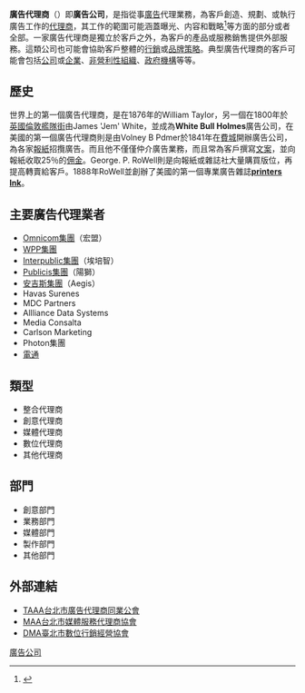 
'''廣告代理商'''（{{lang-en|Advertising Agency}}）即'''廣告公司'''，是指從事[[廣告|廣告]]代理業務，為客戶創造、規劃、或執行廣告工作的[[代理商|代理商]]，其工作的範圍可能涵蓋曝光、内容和戰略<ref>{{cite web |title=品牌推廣宣傳的三件事：曝光、內容和戰略 |url=http://hk.hainhui.com/article/three_basic_parts_of_advertising_exposure_content_strategy.html |access-date=2020-02-08 |archive-date=2020-03-04 |archive-url=https://web.archive.org/web/20200304040805/http://hk.hainhui.com/article/three_basic_parts_of_advertising_exposure_content_strategy.html |dead-url=no }}</ref>等方面的部分或者全部。一家廣告代理商是獨立於客戶之外，為客戶的產品或服務銷售提供外部服務。這類公司也可能會協助客戶整體的[[行銷|行銷]]或[[品牌策略|品牌策略]]。典型廣告代理商的客戶可能會包括[[公司|公司]]或[[企業|企業]]、[[非營利性組織|非營利性組織]]、[[政府機構|政府機構]]等等。

==歷史==
世界上的第一個廣告代理商，是在1876年的William Taylor，另一個在1800年於[[英國|英國]][[倫敦|倫敦]][[艦隊街|艦隊街]]由James 'Jem' White，並成為'''White Bull Holmes'''廣告公司，在美國的第一個廣告代理商則是由Volney B Pdmer於1841年在[[費城|費城]]開辦廣告公司，為各家[[報紙|報紙]]招攬廣告。而且他不僅僅仲介廣告業務，而且常為客戶撰寫[[文案|文案]]，並向報紙收取25％的[[佣金|佣金]]。George. P. RoWell則是向報紙或雜誌社大量購買版位，再提高轉賣給客戶。1888年RoWell並創辦了美國的第一個專業廣告雜誌'''[[printers_lnk|printers lnk]]'''。

==主要廣告代理業者==
*[[宏盟集團|Omnicom集團]]（宏盟）
*[[WPP集團|WPP集團]]
*[[Interpublic|Interpublic集團]]（埃培智）
*[[陽獅|Publicis集團]]（陽獅）
*[[安吉斯集團|安吉斯集團]]（Aegis）
*Havas Surenes
*MDC Partners
*Allliance Data Systems
*Media Consalta
*Carlson Marketing
*Photon集團
*[[電通|電通]]

==類型==
* 整合代理商
* 創意代理商
* 媒體代理商
* 數位代理商
* 其他代理商

==部門==
* 創意部門
* 業務部門
* 媒體部門
* 製作部門
* 其他部門
<!--== 參考資料 ==
<references/>-->
==外部連結==
* [http://www.taaa.org.tw/ TAAA台北市廣告代理商同業公會] {{Wayback|url=http://www.taaa.org.tw/ |date=20220313144649 }}
* [http://www.maataipei.org/ MAA台北市媒體服務代理商協會] {{Wayback|url=http://www.maataipei.org/ |date=20220308130535 }}
* [http://www.dma.org.tw/ DMA臺北市數位行銷經營協會] {{Wayback|url=http://www.dma.org.tw/ |date=20220316202813 }}

{{Authority control}}
[[Category:廣告公司|]]